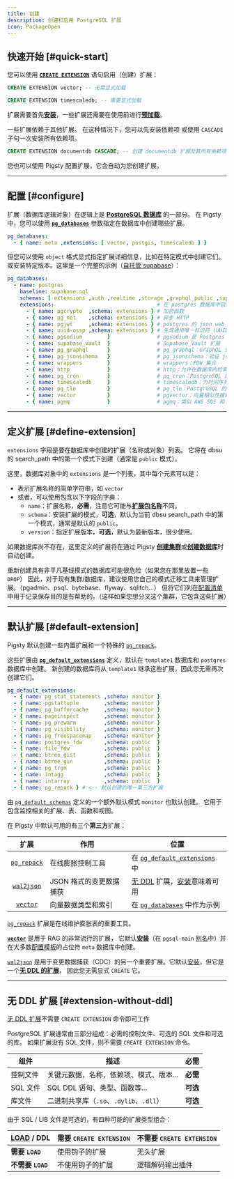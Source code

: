 ```yaml
---
title: 创建
description: 创建和启用 PostgreSQL 扩展
icon: PackageOpen
---
```



## 快速开始 [#quick-start]

您可以使用 [**`CREATE EXTENSION`**](https://www.postgresql.org/docs/current/sql-createextension.html) 语句启用（创建）扩展：

```sql tab="vector"
CREATE EXTENSION vector; -- 无需显式加载
```
```sql tab="timescaledb"
CREATE EXTENSION timescaledb; -- 需要显式加载
```

扩展需要首先[**安装**](/zh/pgsql/extension/install)，一些扩展还需要在使用前进行[**预加载**](/zh/pgsql/extension/config)。

一些扩展依赖于其他扩展。
在这种情况下，您可以先安装依赖项
或使用 `CASCADE` 子句一次安装所有依赖项。

```sql
CREATE EXTENSION documentdb CASCADE; -- 创建 documentdb 扩展及其所有依赖项
```

您也可以使用 Pigsty 配置扩展，它会自动为您创建扩展。


------

## 配置 [#configure]

扩展（数据库逻辑对象）在逻辑上是 [**PostgreSQL 数据库**](/zh/pgsql/db) 的一部分。
在 Pigsty 中，您可以使用 [**`pg_databases`**](/zh/pgsql/param#pg_databases) 参数指定在数据库中创建哪些扩展。

```yaml
pg_databases:
  - { name: meta ,extensions: [ vector, postgis, timescaledb ] }
```

但您可以使用 `object` 格式显式指定扩展详细信息，比如在特定模式中创建它们。
或安装特定版本。这里是一个完整的示例（[自托管 supabase](/zh/app/supabase)）：

```yaml
pg_databases:
  - name: postgres
    baseline: supabase.sql
    schemas: [ extensions ,auth ,realtime ,storage ,graphql_public ,supabase_functions ,_analytics ,_realtime ]
    extensions:                                 # 在 postgres 数据库中启用的扩展
      - { name: pgcrypto  ,schema: extensions } # 加密函数
      - { name: pg_net    ,schema: extensions } # 异步 HTTP
      - { name: pgjwt     ,schema: extensions } # postgres 的 json web token API
      - { name: uuid-ossp ,schema: extensions } # 生成通用唯一标识符 (UUID)
      - { name: pgsodium        }               # pgsodium 是 Postgres 的现代密码学库
      - { name: supabase_vault  }               # Supabase Vault 扩展
      - { name: pg_graphql      }               # pg_graphql：GraphQL 支持
      - { name: pg_jsonschema   }               # pg_jsonschema：验证 json schema
      - { name: wrappers        }               # wrappers：FDW 集合
      - { name: http            }               # http：允许在数据库内检索网页
      - { name: pg_cron         }               # pg_cron：PostgreSQL 的作业调度器
      - { name: timescaledb     }               # timescaledb：为时间序列数据启用可扩展插入和复杂查询
      - { name: pg_tle          }               # pg_tle：PostgreSQL 的受信任语言扩展
      - { name: vector          }               # pgvector：向量相似性搜索
      - { name: pgmq            }               # pgmq：类似 AWS SQS 和 RSMQ 的轻量级消息队列
```

--------

## 定义扩展 [#define-extension]

`extensions` 字段是要在数据库中创建的扩展（名称或对象）列表。
它将在 dbsu 的 search_path 中的第一个模式下创建（通常是 `public` 模式）。

这里，数据库对象中的 `extensions` 是一个列表，其中每个元素可以是：

- 表示扩展名称的简单字符串，如 `vector`
- 或者，可以使用包含以下字段的字典：
  - `name`：扩展名称，**必需**，注意它可能与[**扩展包名称**](/zh/pgsql/extension/pkg)不同。
  - `schema`：安装扩展的模式，**可选**，默认为当前 dbsu search_path 中的第一个模式，通常是默认的 `public`。
  - `version`：指定扩展版本，**可选**，默认为最新版本，很少使用。

如果数据库尚不存在，这里定义的扩展将在通过 Pigsty [**创建集群**](/zh/pgsql/admin#create-cluster)或[**创建数据库**](/zh/pgsql/admin#create-database)时自动创建。

重新创建具有非平凡基线模式的数据库可能很危险（如果您在那里放置一些 `DROP`）
因此，对于现有集群/数据库，建议使用您自己的模式迁移工具来管理扩展。（pgadmin、psql、bytebase、flyway、sqlitch...）
但将它们列在[配置清单](/zh/config/inventory)中用于记录保存目的是有帮助的。（这样如果您想分叉这个集群，它包含这些扩展）



------

## 默认扩展 [#default-extension]

Pigsty 默认创建一些内置扩展和一个特殊的 [`pg_repack`](https://ext.pgsty.com/e/pg_repack)。

这些扩展由 [**`pg_default_extensions`**](/zh/pgsql/param#pg_default_extensions) 定义，默认在 `template1` 数据库和 `postgres` 数据库中创建。
新创建的数据库将从 `template1` 继承这些扩展，因此您无需再次创建它们。

```yaml
pg_default_extensions:
  - { name: pg_stat_statements ,schema: monitor }
  - { name: pgstattuple        ,schema: monitor }
  - { name: pg_buffercache     ,schema: monitor }
  - { name: pageinspect        ,schema: monitor }
  - { name: pg_prewarm         ,schema: monitor }
  - { name: pg_visibility      ,schema: monitor }
  - { name: pg_freespacemap    ,schema: monitor }
  - { name: postgres_fdw       ,schema: public  }
  - { name: file_fdw           ,schema: public  }
  - { name: btree_gist         ,schema: public  }
  - { name: btree_gin          ,schema: public  }
  - { name: pg_trgm            ,schema: public  }
  - { name: intagg             ,schema: public  }
  - { name: intarray           ,schema: public  }
  - { name: pg_repack } # <-- 默认创建的唯一第三方扩展
```

由 [`pg_default_schemas`](/zh/pgsql/param#pg_default_schemas) 定义的一个额外默认模式 `monitor` 也默认创建。
它用于包含监控相关的扩展、表、函数和视图。

在 Pigsty 中默认可用的有三个**第三方**扩展：

|                    扩展                      | 作用                          | 位置                                                                                                                      |
|:------------------------------------------------:|-------------------------------|---------------------------------------------------------------------------------------------------------------------------|
| [`pg_repack`](https://ext.pgsty.com/e/pg_repack) | 在线膨胀控制工具               | 在 [`pg_default_extensions`](/zh/pgsql/param#pg_default_extensions) 中                                                    |
|  [`wal2json`](https://ext.pgsty.com/e/wal2json)  | JSON 格式的变更数据捕获        | [无 DDL](https://ext.pgsty.com/list/attr#without-ddl) 扩展，[安装](/zh/pgsql/extension/install)意味着可用                |
|    [`vector`](https://ext.pgsty.com/e/vector)    | 向量数据类型和索引             | 在 [`pg_databases`](/zh/pgsql/param#pg_databases) 中作为示例                                                              |

[`pg_repack`](https://ext.pgsty.com/e/pg_repack) 扩展是在线维护膨胀表的重要工具。

[**`vector`**](https://ext.pgsty.com/e/vector) 是用于 RAG 的非常流行的扩展，
它默认[**安装**](/zh/pgsql/extension/install)（在 `pgsql-main` [别名](/zh/pgsql/extension/pkg)中）并在大多数[配置模板](/zh/config/template)的占位符 `meta` 数据库中创建。

[`wal2json`](https://ext.pgsty.com/e/wal2json) 是用于变更数据捕获（CDC）的另一个重要扩展。它默认[安装](/zh/pgsql/extension/install)，但它是一个[**无 DDL 的扩展**](#extension-without-ddl)，
因此您无需显式 `CREATE` 它。


------

## 无 DDL 扩展 [#extension-without-ddl]

[无 DDL 扩展](https://ext.pgsty.com/list/attr#without-ddl)不需要 `CREATE EXTENSION` 命令即可工作

PostgreSQL 扩展通常由三部分组成：必需的控制文件、可选的 SQL 文件和可选的库。
如果扩展没有 SQL 文件，则不需要 `CREATE EXTENSION` 命令。

| 组件     | 描述                                           | 必需     |
|--------------|-------------------------------------------------------|:------------:|
| 控制文件 | 关键元数据，名称、依赖项、模式、版本... | **必需** |
| SQL 文件     | SQL DDL 语句、类型、函数等...          | **可选** |
| 库文件 | 二进制共享库（`.so`、`.dylib`、`.dll`）     | **可选** |

由于 SQL / LIB 文件是可选的，有四种可能的扩展类型组合：

| **[LOAD](/zh/pgsql/extension/config) / DDL** | 需要 `CREATE EXTENSION` | 不需要 `CREATE EXTENSION` |
|-------------------------------------------|-----------------------------|------------------------------------|
| **需要 `LOAD`**                       | 使用钩子的扩展      | 无头扩展                |
| **不需要 `LOAD`**                | 不使用钩子的扩展  | 逻辑解码输出插件    |